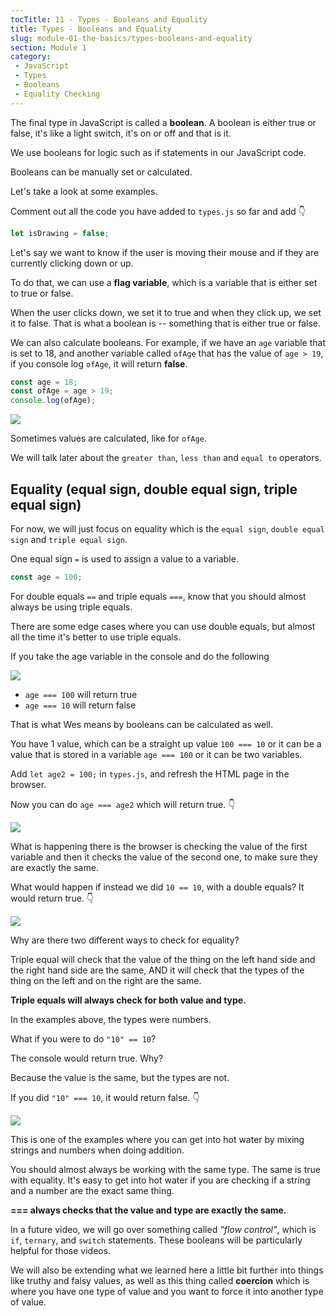```yaml
---
tocTitle: 11 - Types - Booleans and Equality
title: Types - Booleans and Equality
slug: module-01-the-basics/types-booleans-and-equality
section: Module 1
category:
 - JavaScript
 - Types
 - Booleans
 - Equality Checking
---
```


The final type in JavaScript is called a **boolean**. A boolean is either true or false, it's like a light switch, it's on or off and that is it.

We use booleans for logic such as if statements in our JavaScript code.

Booleans can be manually set or calculated.

Let's take a look at some examples.

Comment out all the code you have added to `types.js` so far and add 👇

```js
let isDrawing = false;
```

Let's say we want to know if the user is moving their mouse and if they are currently clicking down or up.

To do that, we can use a **flag variable**, which is a variable that is either set to true or false.

When the user clicks down, we set it to true and when they click up, we set it to false. That is what a boolean is -- something that is either true or false.

We can also calculate booleans. For example, if we have an `age` variable that is set to 18, and another variable called `ofAge` that has the value of `age > 19`, if you console log `ofAge`, it will return **false**.

```js
const age = 18;
const ofAge = age > 19;
console.log(ofAge);
```

![](/78.png)

Sometimes values are calculated, like for `ofAge`.

We will talk later about the `greater than`, `less than` and `equal to` operators.

## Equality (equal sign, double equal sign, triple equal sign)

For now, we will just focus on equality which is the `equal sign`, `double equal sign` and `triple equal sign`.

One equal sign `=` is used to assign a value to a variable.

```js
const age = 100;
```

For double equals `==` and triple equals `===`, know that you should almost always be using triple equals.

There are some edge cases where you can use double equals, but almost all the time it's better to use triple equals.

If you take the age variable in the console and do the following

![](/79.png)

* `age === 100` will return true
* `age === 10` will return false

That is what Wes means by booleans can be calculated as well.

You have 1 value, which can be a straight up value `100 === 10` or it can be a value that is stored in a variable `age === 100` or it can be two variables.

Add `let age2 = 100;` in `types.js`, and refresh the HTML page in the browser.

Now you can do `age === age2` which will return true. 👇

![](/80.png)

What is happening there is the browser is checking the value of the first variable and then it checks the value of the second one, to make sure they are exactly the same.

What would happen if instead we did `10 == 10`, with a double equals? It would return true. 👇

![](/81.png)

Why are there two different ways to check for equality?

Triple equal will check that the value of the thing on the left hand side and the right hand side are the same, AND it will check that the types of the thing on the left and on the right are the same.

**Triple equals will always check for both value and type.**

In the examples above, the types were numbers.

What if you were to do `"10" == 10`?

The console would return true. Why?

Because the value is the same, but the types are not.

If you did `"10" === 10`, it would return false. 👇

![](/82.png)

This is one of the examples where you can get into hot water by mixing strings and numbers when doing addition.

You should almost always be working with the same type. The same is true with equality. It's easy to get into hot water if you are checking if a string and a number are the exact same thing.

**=== always checks that the value and type are exactly the same.**

In a future video, we will go over something called _"flow control"_, which is `if`, `ternary`, and `switch` statements. These booleans will be particularly helpful for those videos.

We will also be extending what we learned here a little bit further into things like truthy and falsy values, as well as this thing called **coercion** which is where you have one type of value and you want to force it into another type of value.
